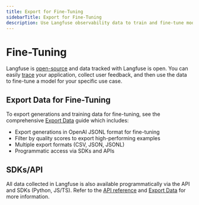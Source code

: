 ```yaml
---
title: Export for Fine-Tuning
sidebarTitle: Export for Fine-Tuning
description: Use Langfuse observability data to train and fine-tune models for your specific use cases.
---
```


# Fine-Tuning

Langfuse is [open-source](/open-source) and data tracked with Langfuse is open. You can easily [trace](/docs/tracing) your application, collect user feedback, and then use the data to fine-tune a model for your specific use case.

## Export Data for Fine-Tuning

To export generations and training data for fine-tuning, see the comprehensive [Export Data](/docs/data-analytics/features/export) guide which includes:

- Export generations in OpenAI JSONL format for fine-tuning
- Filter by quality scores to export high-performing examples
- Multiple export formats (CSV, JSON, JSONL)
- Programmatic access via SDKs and APIs

## SDKs/API

All data collected in Langfuse is also available programmatically via the API and SDKs (Python, JS/TS). Refer to the [API reference](https://api.reference.langfuse.com/) and [Export Data](/docs/data-analytics/features/export) for more information.
